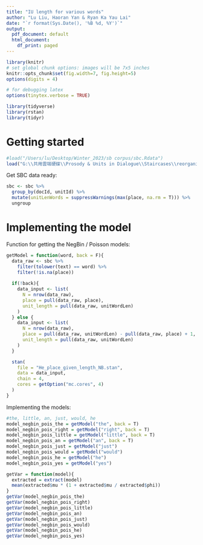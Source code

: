 ```yaml
---
title: "IU length for various words"
author: "Lu Liu, Haoran Yan & Ryan Ka Yau Lai"
date: "`r format(Sys.Date(), '%B %d, %Y')`"
output:
  pdf_document: default
  html_document:
    df_print: paged
---
```


```r
library(knitr)
# set global chunk options: images will be 7x5 inches
knitr::opts_chunk$set(fig.width=7, fig.height=5)
options(digits = 4)
```

```r
# for debugging latex
options(tinytex.verbose = TRUE)
```

```r
library(tidyverse)
library(rstan)
library(tidyr)
```

# Getting started

```r
#load("/Users/lu/Desktop/Winter_2023/sb corpus/sbc.Rdata")
load("G:\\共用雲端硬碟\\Prosody & Units in Dialogue\\Staircases\\reorganised_code\\sbc.Rdata")
```

Get SBC data ready:
```r
sbc <- sbc %>%
  group_by(docId, unitId) %>%
  mutate(unitLenWords = suppressWarnings(max(place, na.rm = T))) %>%
  ungroup
```

# Implementing the model

Function for getting the NegBin / Poisson models:
```r
getModel = function(word, back = F){
  data_raw <- sbc %>%
    filter(tolower(text) == word) %>%
    filter(!is.na(place))
  
  if(!back){
    data_input <- list(
      N = nrow(data_raw),
      place = pull(data_raw, place),
      unit_length = pull(data_raw, unitWordLen)
    )
  } else {
    data_input <- list(
      N = nrow(data_raw),
      place = pull(data_raw, unitWordLen) - pull(data_raw, place) + 1,
      unit_length = pull(data_raw, unitWordLen)
    )
  }

  stan(
    file = "He_place_given_length_NB.stan",
    data = data_input,
    chain = 4,
    cores = getOption("mc.cores", 4)
  )
}
```

Implementing the models:
```r
#the, little, an, just, would, he
model_negbin_pois_the = getModel("the", back = T)
model_negbin_pois_right = getModel("right", back = T)
model_negbin_pois_little = getModel("little", back = T)
model_negbin_pois_an = getModel("an", back = T)
model_negbin_pois_just = getModel("just")
model_negbin_pois_would = getModel("would")
model_negbin_pois_he = getModel("he")
model_negbin_pois_yes = getModel("yes")
```

```r
getVar = function(model){
  extracted = extract(model)
  mean(extracted$mu * (1 + extracted$mu / extracted$phi))
}
getVar(model_negbin_pois_the)
getVar(model_negbin_pois_right)
getVar(model_negbin_pois_little)
getVar(model_negbin_pois_an)
getVar(model_negbin_pois_just)
getVar(model_negbin_pois_would) 
getVar(model_negbin_pois_he)
getVar(model_negbin_pois_yes)

```

